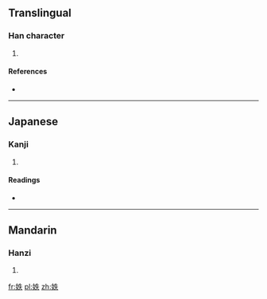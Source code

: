==Translingual==

===Han character===
{{Han char|rn=38|rad=女|as=05|sn=8|four=|canj=女竹手人 (VHQO)}}

# {{defn|Han|sort=女05}}

====References====
* {{Han ref|kx=0257.250|dkj=06135|dj=0522.200|hdz=21038.010|uh=59B7|ud=22967}}

----

==Japanese==

===Kanji===
{{ja-kanji|grade=|rs=女05}}

# {{defn|lang=ja|sort=女05}}

====Readings====
* {{ja-readings|on=[[ちつ]] (chitsu), [[じち]] (jichi), [[いつ]] (itsu), [[いち]] (ichi), [[てつ]] (tetsu)|kun=[[めい]] (mei)}}

----

==Mandarin==

===Hanzi===
{{cmn-hanzi|pin=[[zhí]] ([[zhi2]])|wg=chih<sup>2</sup>}}

# {{defn|lang=cmn|sort=女05}}

[[fr:妷]]
[[pl:妷]]
[[zh:妷]]